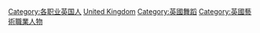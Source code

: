 [[Category:各职业英国人|Category:各职业英国人]]
[[Category:各國舞者|United Kingdom]]
[[Category:英國舞蹈|Category:英國舞蹈]]
[[Category:英國藝術職業人物|Category:英國藝術職業人物]]